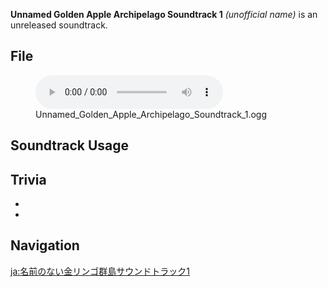 {{Soundtrack Infobox
|type       = Unreleased Soundtracks
|audio      = Unnamed Golden Apple Archipelago Soundtrack 1.ogg
}}
'''Unnamed Golden Apple Archipelago Soundtrack 1''' ''(unofficial name)'' is an unreleased soundtrack.

==File==
[[File:Unnamed Golden Apple Archipelago Soundtrack 1.ogg|600px]]

==Soundtrack Usage==
{{Soundtrack Usage
|location = Golden Apple Archipelago//night
}}

==Trivia==
* {{Transclude|Reminiscence of the Old Days|ReminiscenceOldDaysTheme|section=1}}
* {{Transclude|Comforting Quietude|GAATheme3|section=1}}

==Navigation==
{{Soundtrack Navbox|Unreleased}}

[[ja:名前のない金リンゴ群島サウンドトラック1]]